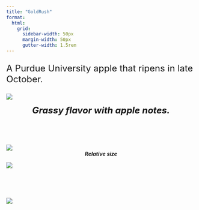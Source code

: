 ```yaml
---
title: "GoldRush"
format:
  html: 
    grid:
      sidebar-width: 50px
      margin-width: 50px
      gutter-width: 1.5rem
---
```


:::{style="font-size: x-large;"}
A Purdue University apple that ripens in late October.
:::

::: grid
::: g-col-5

![](img/transparentapples/crunchab-crop.png)

:::{style="font-size: x-large;"}
<center><i><b><i><b>Grassy</b></i> flavor with <i>apple</i> notes.</center><br>
:::

![](img/goldrush-crop.jpg)
<center>Relative size</center>

:::

::: g-col-5

![](img/websitefigs/Apple_Gold Rush.svg)

<br><br><br>

![](img/flavfigs/flavor_plot_Gold Rush.svg)

:::
:::